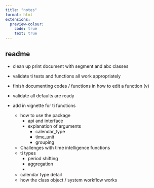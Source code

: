 ```yaml
---
title: "notes"
format: html
extensions:
  preview-colour:
    code: true
    text: true
---
```


## readme

- clean up print document with segment and abc classes
- validate ti tests and functions all work appropriately
- finish documenting codes / functions in how to edit a function (v)
- validate all defaults are ready
- add in vignette for ti functions
  
    - how to use the package
      - api and interface
      - explanation of arguments
        -  calendar_type
        -  time_unit
        -  grouping
    - Challenges with time intelligence functions
    - ti types
      - period shifting
      - aggregation
      -
    - calendar type detail
    - how the class object / system workflow works
    
